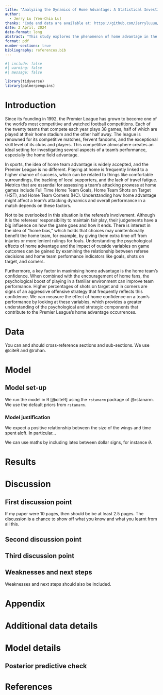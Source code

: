 ```yaml
---
title: "Analyzing the Dynamics of Home Advantage: A Statistical Investigation into Goals, Corners, and Shots on Target in Premier League Football"
author: 
  - Jerry Lu (Yen-Chia Lu)
thanks: "Code and data are available at: https://github.com/Jerryluuuu/-Premier-League.git"
date: 2 April, 2024
date-format: long
abstract: "This study explores the phenomenon of home advantage in the Premier League for the 2022–2023 campaign by analysing the correlation between goals, corners, and shots on target for the home club. Advanced statistical studies are performed using a season-long dataset to find trends and insights that clarify the significance of playing at home. Significant correlations that have practical consequences for clubs and coaching techniques as well as contributing to the scholarly discourse on sports analytics are highlighted by the findings. In light of the most recent season, this research provides fresh perspectives on the tactical and psychological factors affecting football game results."
format: pdf
number-sections: true
bibliography: references.bib
---
```


```r
#| include: false
#| warning: false
#| message: false

library(tidyverse)
library(palmerpenguins)
```


# Introduction

Since its founding in 1992, the Premier League has grown to become one of the world's most competitive and watched football competitions. Each of the twenty teams that compete each year plays 38 games, half of which are played at their home stadium and the other half away. The league is renowned for its competitive matches, fervent fandoms, and the exceptional skill level of its clubs and players. This competitive atmosphere creates an ideal setting for investigating several aspects of a team's performance, especially the home field advantage.

In sports, the idea of home team advantage is widely accepted, and the Premier League is no different. Playing at home is frequently linked to a higher chance of success, which can be related to things like comfortable surroundings, the backing of local supporters, and the lack of travel fatigue. Metrics that are essential for assessing a team's attacking prowess at home games include Full Time Home Team Goals, Home Team Shots on Target (HST), and Home Team Corners (HC). Understanding how home advantage might affect a team's attacking dynamics and overall performance in a match depends on these factors.

Not to be overlooked in this situation is the referee's involvement. Although it is the referees' responsibility to maintain fair play, their judgements have a big influence on how the game goes and how it ends. There is interest in the idea of "home bias," which holds that choices may unintentionally benefit the home team, for example, by giving them extra time off from injuries or more lenient rulings for fouls. Understanding the psychological effects of home advantage and the impact of outside variables on game outcomes can be gained by examining the relationship between referee decisions and home team performance indicators like goals, shots on target, and corners.

Furthermore, a key factor in maximising home advantage is the home team's confidence. When combined with the encouragement of home fans, the psychological boost of playing in a familiar environment can improve team performance. Higher percentages of shots on target and in corners are signs of an aggressive offensive strategy that frequently reflects this confidence. We can measure the effect of home confidence on a team's performance by looking at these variables, which provides a greater understanding of the psychological and strategic components that contribute to the Premier League's home advantage occurrences. 



# Data {#sec-data}

You can and should cross-reference sections and sub-sections. We use @citeR and @rohan.

# Model

## Model set-up

\begin{align} 
y_i|\mu_i, \sigma &\sim \mbox{Normal}(\mu_i, \sigma) \\
\mu_i &= \alpha + \beta_i + \gamma_i\\
\alpha &\sim \mbox{Normal}(0, 2.5) \\
\beta &\sim \mbox{Normal}(0, 2.5) \\
\gamma &\sim \mbox{Normal}(0, 2.5) \\
\sigma &\sim \mbox{Exponential}(1)
\end{align}

We run the model in R [@citeR] using the `rstanarm` package of @rstanarm. We use the default priors from `rstanarm`.


### Model justification

We expect a positive relationship between the size of the wings and time spent aloft. In particular...

We can use maths by including latex between dollar signs, for instance $\theta$.


# Results

# Discussion

## First discussion point {#sec-first-point}

If my paper were 10 pages, then should be be at least 2.5 pages. The discussion is a chance to show off what you know and what you learnt from all this. 

## Second discussion point

## Third discussion point

## Weaknesses and next steps

Weaknesses and next steps should also be included.

\newpage

\appendix

# Appendix {-}


# Additional data details

# Model details {#sec-model-details}

## Posterior predictive check


\newpage


# References


